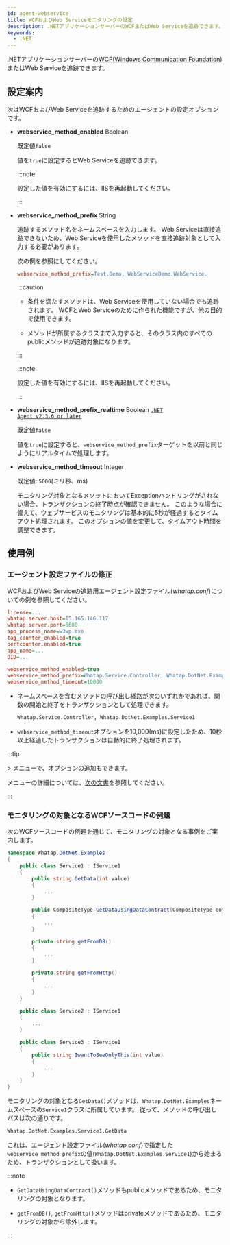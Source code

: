 ```yaml
---
id: agent-webservice
title: WCFおよびWeb Serviceモニタリングの設定
description: .NETアプリケーションサーバーのWCFまたはWeb Serviceを追跡できます。
keywords:
  - .NET
---
```


.NETアプリケーションサーバーの[WCF(Windows Communication Foundation)](https://learn.microsoft.com/dotnet/framework/wcf/whats-wcf)またはWeb Serviceを追跡できます。

## 設定案内

次はWCFおよびWeb Serviceを追跡するためのエージェントの設定オプションです。

- **webservice_method_enabled** <span class='type'>Boolean</span>

  既定値`false`

  値を`true`に設定するとWeb Serviceを追跡できます。 

  :::note

  設定した値を有効にするには、IISを再起動してください。

  :::

- **webservice_method_prefix** <span class='type'>String</span>

  追跡するメソッド名をネームスペースを入力します。 Web Serviceは直接追跡できないため、Web Serviceを使用したメソッドを直接追跡対象として入力する必要があります。

  次の例を参照にしてください。

  ```ini title='whatap.conf'
  webservice_method_prefix=Test.Demo, WebServiceDemo.WebService.
  ```

  :::caution

  - 条件を満たすメソッドは、Web Serviceを使用していない場合でも追跡されます。 WCFとWeb Serviceのために作られた機能ですが、他の目的で使用できます。

  - メソッドが所属するクラスまで入力すると、そのクラス内のすべてのpublicメソッドが追跡対象になります。

  :::

  :::note

  設定した値を有効にするには、IISを再起動してください。

  :::

- **webservice_method_prefix_realtime** <span class='type'>Boolean</span> [<code className="my">.NET Agent v2.3.6 or later</code>](../release-notes/dotnet/dotnet-2_3_6)

  既定値`false`

  値を`true`に設定すると、`webservice_method_prefix`ターゲットを以前と同じようにリアルタイムで処理します。

- **webservice_method_timeout** <span class='type'>Integer</span>

  既定値: `5000`(ミリ秒、ms)

  モニタリング対象となるメソットにおいてExceptionハンドリングがされない場合、トランザクションの終了時点が確認できません。 このような場合に備えて、ウェブサービスのモニタリングは基本的に5秒が経過するとタイムアウト処理されます。 このオプションの値を変更して、タイムアウト時間を調整できます。

## 使用例

### エージェント設定ファイルの修正

WCFおよびWeb Serviceの追跡用エージェント設定ファイル(*whatap.conf*)についての例を参照してください。

```ini title="whatap.conf" showLineNumbers {10-12}
license=...
whatap.server.host=15.165.146.117
whatap.server.port=6600
app_process_name=w3wp.exe
tag_counter_enabled=true
perfcounter.enabled=true
app_name=...
OID=...

webservice_method_enabled=true
webservice_method_prefix=Whatap.Service.Controller, Whatap.DotNet.Examples.Service1
webservice_method_timeout=10000
```

- ネームスペースを含むメソッドの呼び出し経路が次のいずれかであれば、関数の開始と終了をトランザクションとして処理できます。

  ```txt
  Whatap.Service.Controller, Whatap.DotNet.Examples.Service1
  ```

- `webservice_method_timeout`オプションを10,000(ms)に設定したため、10秒以上経過したトランザクションは自動的に終了処理されます。

:::tip

<Cmdname sid="side_management" className="uitext" /> &gt; <Cmdname sid="side_agentSetting" className="uitext" />メニューで、オプションの追加もできます。

<ImgLang img="dotnet-wcf-example-pic.png" desc="トレース分析" />

<Cmdname sid="side_agentSetting" className="uitext" />メニューの詳細については、[次の文書](set-agent#set-agent-service)を参照してください。

:::

### モニタリングの対象となるWCFソースコードの例題

次のWCFソースコードの例題を通じて、モニタリングの対象となる事例をご案内します。

```csharp {5,10,15,20} showLineNumbers
namespace Whatap.DotNet.Examples
{
    public class Service1 : IService1
    {
        public string GetData(int value)
        {
            ...
        }

        public CompositeType GetDataUsingDataContract(CompositeType composite)
        {
            ...
        }

        private string getFromDB()
        {
            ...
        }

        private string getFromHttp()
        {
            ...
        }
    }

    public class Service2 : IService1
    {
        ...
    }

    public class Service3 : IService1
    {
        public string IwantToSeeOnlyThis(int value)
        {
            ...
        }
    }
}
```

モニタリングの対象となる`GetData()`メソッドは、`Whatap.DotNet.Examples`ネームスペースの`Service1`クラスに所属しています。 従って、メソッドの呼び出しパスは次の通りです。

```txt
Whatap.DotNet.Examples.Service1.GetData
```

これは、エージェント設定ファイル(*whatap.conf*)で指定した`webservice_method_prefix`の値(`Whatap.DotNet.Examples.Service1`)から始まるため、トランザクションとして扱います。

:::note

- `GetDataUsingDataContract()`メソッドもpublicメソッドであるため、モニタリングの対象となります。

- `getFromDB()`, `getFromHttp()`メソッドはprivateメソッドであるため、モニタリングの対象から除外します。

:::
